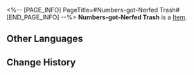 <%-- [PAGE_INFO]
PageTitle=#Numbers-got-Nerfed Trash#
[END_PAGE_INFO] --%>
{{Item Infobox
|title       = Numbers-got-Nerfed Trash
|id          = 140394
|image       = Item Numbers-got-Nerfed Trash.png
|type        = 
|invCategory = Missions
|rarity      = 3
|effect      = 
|description = A trash bag filled with celestial jade tiles. Celestial jade tiles possess differing levels of rarity, and the sorting can be seen from the colors of the trash bags.
}}
{{Description|1=''"Enjoy responsibly, spend wisely."''}}
'''Numbers-got-Nerfed Trash''' is a [[Item]].

==Other Languages==
{{Other Languages
|en   = Numbers-got-Nerfed Trash
|zhs  = 数值受害的垃圾
|zht  = 數值受害的垃圾
|ja   = 数値調整がひどいゴミ
|ko   = 수치가 변경된 쓰레기
|es   = Basura nerfeada
|fr   = Poubelle nerfée
|ru   = Повидавший всего мусор
|th   = ขยะที่เสียมูลค่า
|vi   = Rác Bị Hỏng Số Liệu
|de   = Keine-große-Nummer-Müll
|id   = Sampah yang Kena Nerf
|pt   = Lixo Nerfado
}}

==Change History==
{{Change History|2.0}}